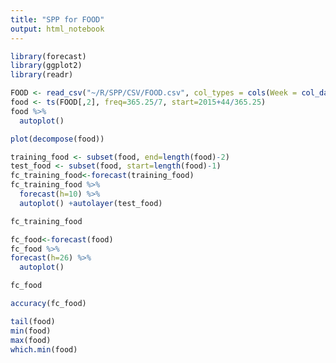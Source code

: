 ```yaml
---
title: "SPP for FOOD"
output: html_notebook
---
```


```r
library(forecast)
library(ggplot2)
library(readr)
```

```r
FOOD <- read_csv("~/R/SPP/CSV/FOOD.csv", col_types = cols(Week = col_date(format = "%Y-%m-%d")))
food <- ts(FOOD[,2], freq=365.25/7, start=2015+44/365.25)
food %>%
  autoplot()
```

```r
plot(decompose(food))
```

```r
training_food <- subset(food, end=length(food)-2)
test_food <- subset(food, start=length(food)-1)
fc_training_food<-forecast(training_food)
fc_training_food %>%
  forecast(h=10) %>%
  autoplot() +autolayer(test_food)
```

```r
fc_training_food
```

```r
fc_food<-forecast(food)
fc_food %>%
forecast(h=26) %>%
  autoplot()
```

```r
fc_food
```

```r
accuracy(fc_food)
```

```r
tail(food)
min(food)
max(food)
which.min(food)
```

